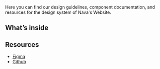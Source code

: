
<Meta title="Introduction" />

Here you can find our design guidelines, component documentation, and resources for the design system of Nava's Website.

## What’s inside

## Resources

- [Figma](https://www.figma.com/)
- [Github](https://github.com/)
